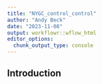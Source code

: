 ```yaml
---
title: "NYGC_control_control"
author: "Andy Beck"
date: "2023-11-08"
output: workflowr::wflow_html
editor_options:
  chunk_output_type: console
---
```


## Introduction

```r

```

